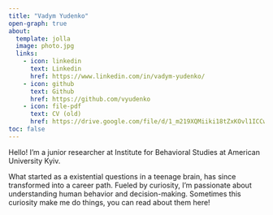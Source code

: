 ```yaml
---
title: "Vadym Yudenko"
open-graph: true
about:
  template: jolla
  image: photo.jpg
  links:
    - icon: linkedin
      text: Linkedin
      href: https://www.linkedin.com/in/vadym-yudenko/
    - icon: github
      text: Github
      href: https://github.com/vyudenko
    - icon: file-pdf
      text: CV (old)
      href: https://drive.google.com/file/d/1_m219XQMiiki18tZxKOvl1ICCw9h1jRe/view?usp=sharing
toc: false
---
```


Hello! I'm a junior researcher at Institute for Behavioral Studies at American University Kyiv.

What started as a existential questions in a teenage brain, has since transformed into a career path. Fueled by curiosity, I'm passionate about understanding human behavior and decision-making. Sometimes this curiosity make me do things, you can read about them here! 



